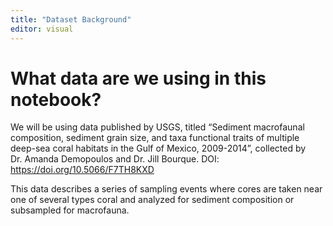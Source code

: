 ```yaml
---
title: "Dataset Background"
editor: visual
---
```


# What data are we using in this notebook?

We will be using data published by USGS, titled "Sediment macrofaunal composition, sediment grain size, and taxa functional traits of multiple deep-sea coral habitats in the Gulf of Mexico, 2009-2014", collected by Dr. Amanda Demopoulos and Dr. Jill Bourque. DOI: <https://doi.org/10.5066/F7TH8KXD>

This data describes a series of sampling events where cores are taken near one of several types coral and analyzed for sediment composition or subsampled for macrofauna.
